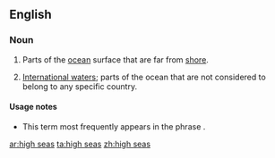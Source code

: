 ==English==

===Noun===
{{infl|en|plural|head=[[high]] [[seas]]}} {{pluralonly}}

# Parts of the [[ocean]] surface that are far from [[shore]].
# {{context|specifically}} [[international waters|International waters]]; parts of the ocean that are not considered to belong to any specific country.

====Usage notes====
* This term most frequently appears in the phrase {{term||on the high seas}}.

[[ar:high seas]]
[[ta:high seas]]
[[zh:high seas]]